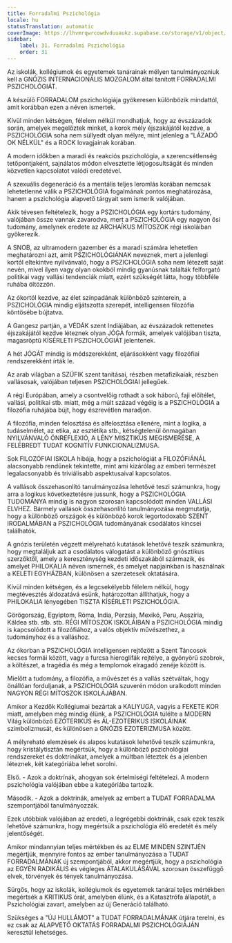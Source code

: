 ```yaml
---
title: Forradalmi Pszichológia
locale: hu
statusTranslation: automatic
coverImage: https://lhvmrqwrcowdvduuaukz.supabase.co/storage/v1/object/public/strapi-uploads/small_cover-educacion-fundamental.webp-2d51a7828a2b1309555be27f7e2a61a0.webp
sidebar:
    label: 31. Forradalmi Pszichológia
    order: 31
---
```

Az iskolák, kollégiumok és egyetemek tanárainak mélyen tanulmányozniuk kell a GNÓZIS INTERNACIONÁLIS MOZGALOM által tanított FORRADALMI PSZICHOLÓGIÁT.

A készülő FORRADALOM pszichológiája gyökeresen különbözik mindattól, amit korábban ezen a néven ismertek.

Kívül minden kétségen, félelem nélkül mondhatjuk, hogy az évszázadok során, amelyek megelőztek minket, a korok mély éjszakájától kezdve, a PSZICHOLÓGIA soha nem süllyedt olyan mélyre, mint jelenleg a "LÁZADÓ OK NÉLKÜL" és a ROCK lovagjainak korában.

A modern időkben a maradi és reakciós pszichológia, a szerencsétlenség tetőpontjaként, sajnálatos módon elvesztette létjogosultságát és minden közvetlen kapcsolatot valódi eredetével.

A szexuális degeneráció és a mentális teljes leromlás korában nemcsak lehetetlenné válik a PSZICHOLÓGIA fogalmának pontos meghatározása, hanem a pszichológia alapvető tárgyait sem ismerik valójában.

Akik tévesen feltételezik, hogy a PSZICHOLÓGIA egy kortárs tudomány, valójában össze vannak zavarodva, mert a PSZICHOLÓGIA egy nagyon ősi tudomány, amelynek eredete az ARCHAÍKUS MÍTOSZOK régi iskoláiban gyökerezik.

A SNOB, az ultramodern gazember és a maradi számára lehetetlen meghatározni azt, amit PSZICHOLÓGIÁNAK neveznek, mert a jelenlegi kortól eltekintve nyilvánvaló, hogy a PSZICHOLÓGIA soha nem létezett saját nevén, mivel ilyen vagy olyan okokból mindig gyanúsnak találták felforgató politikai vagy vallási tendenciák miatt, ezért szükségét látta, hogy többféle ruhába öltözzön.

Az ókortól kezdve, az élet színpadának különböző színterein, a PSZICHOLÓGIA mindig eljátszotta szerepét, intelligensen filozófia köntösébe bújtatva.

A Gangesz partján, a VÉDÁK szent Indiájában, az évszázadok rettenetes éjszakájától kezdve léteznek olyan JÓGA formák, amelyek valójában tiszta, magasröptű KÍSÉRLETI PSZICHOLÓGIÁT jelentenek.

A hét JÓGÁT mindig is módszerekként, eljárásokként vagy filozófiai rendszerekként írták le.

Az arab világban a SZÚFIK szent tanításai, részben metafizikaiak, részben vallásosak, valójában teljesen PSZICHOLÓGIAI jellegűek.

A régi Európában, amely a csontvelőig rothadt a sok háború, faji előítélet, vallási, politikai stb. miatt, még a múlt század végéig is a PSZICHOLÓGIA a filozófia ruhájába bújt, hogy észrevétlen maradjon.

A filozófia, minden felosztása és alfelosztása ellenére, mint a logika, a tudáselmélet, az etika, az esztétika stb., kétségtelenül önmagában NYILVÁNVALÓ ÖNREFLEXIÓ, A LÉNY MISZTIKUS MEGISMERÉSE, A FELÉBREDT TUDAT KOGNITÍV FUNKCIONALIZMUSA.

Sok FILOZÓFIAI ISKOLA hibája, hogy a pszichológiát a FILOZÓFIÁNÁL alacsonyabb rendűnek tekintette, mint ami kizárólag az emberi természet legalacsonyabb és triviálisabb aspektusaival kapcsolatos.

A vallások összehasonlító tanulmányozása lehetővé teszi számunkra, hogy arra a logikus következtetésre jussunk, hogy a PSZICHOLÓGIA TUDOMÁNYA mindig is nagyon szorosan kapcsolódott minden VALLÁSI ELVHEZ. Bármely vallások összehasonlító tanulmányozása megmutatja, hogy a különböző országok és különböző korok legortodoxabb SZENT IRODALMÁBAN a PSZICHOLÓGIA tudományának csodálatos kincsei találhatók.

A gnózis területén végzett mélyreható kutatások lehetővé teszik számunkra, hogy megtaláljuk azt a csodálatos válogatást a különböző gnósztikus szerzőktől, amely a kereszténység kezdeti időszakából származik, és amelyet PHILOKALIA néven ismernek, és amelyet napjainkban is használnak a KELETI EGYHÁZBAN, különösen a szerzetesek oktatására.

Kívül minden kétségen, és a legcsekélyebb félelem nélkül, hogy megtévesztés áldozatává esünk, határozottan állíthatjuk, hogy a PHILOKALIA lényegében TISZTA KÍSÉRLETI PSZICHOLÓGIA.

Görögország, Egyiptom, Róma, India, Perzsia, Mexikó, Peru, Asszíria, Káldea stb. stb. stb. RÉGI MÍTOSZOK ISKOLÁIBAN a PSZICHOLÓGIA mindig is kapcsolódott a filozófiához, a valós objektív művészethez, a tudományhoz és a valláshoz.

Az ókorban a PSZICHOLÓGIA intelligensen rejtőzött a Szent Táncosok kecses formái között, vagy a furcsa hieroglifák rejtélye, a gyönyörű szobrok, a költészet, a tragédia és még a templomok elragadó zenéje között is.

Mielőtt a tudomány, a filozófia, a művészet és a vallás szétváltak, hogy önállóan forduljanak, a PSZICHOLÓGIA szuverén módon uralkodott minden NAGYON RÉGI MÍTOSZOK ISKOLÁJÁBAN.

Amikor a Kezdők Kollégiumai bezártak a KALIYUGA, vagyis a FEKETE KOR miatt, amelyben még mindig élünk, a PSZICHOLÓGIA túlélte a MODERN Világ különböző EZOTERIKUS és ÁL-EZOTERIKUS ISKOLÁINAK szimbolizmusát, és különösen a GNÓZIS EZOTERIZMUSA között.

A mélyreható elemzések és alapos kutatások lehetővé teszik számunkra, hogy kristálytisztán megértsük, hogy a különböző pszichológiai rendszereket és doktrínákat, amelyek a múltban léteztek és a jelenben léteznek, két kategóriába lehet sorolni.

Első. - Azok a doktrínák, ahogyan sok értelmiségi feltételezi. A modern pszichológia valójában ebbe a kategóriába tartozik.

Második. - Azok a doktrínák, amelyek az embert a TUDAT FORRADALMA szempontjából tanulmányozzák.

Ezek utóbbiak valójában az eredeti, a legrégebbi doktrínák, csak ezek teszik lehetővé számunkra, hogy megértsük a pszichológia élő eredetét és mély jelentőségét.

Amikor mindannyian teljes mértékben és az ELME MINDEN SZINTJÉN megértjük, mennyire fontos az ember tanulmányozása a TUDAT FORRADALMÁNAK új szempontjából, akkor megértjük, hogy a pszichológia az EGYÉN RADIKÁLIS és végleges ÁTALAKULÁSÁVAL szorosan összefüggő elvek, törvények és tények tanulmányozása.

Sürgős, hogy az iskolák, kollégiumok és egyetemek tanárai teljes mértékben megértsék a KRITIKUS órát, amelyben élünk, és a Katasztrófa állapotát, a Pszichológiai zavart, amelyben az új Generáció található.

Szükséges a "ÚJ HULLÁMOT" a TUDAT FORRADALMÁNAK útjára terelni, és ez csak az ALAPVETŐ OKTATÁS FORRADALMI PSZICHOLÓGIÁJÁN keresztül lehetséges.

